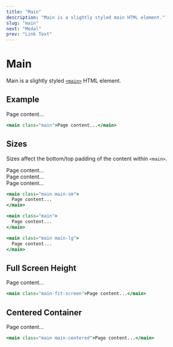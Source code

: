 ```yaml
---
title: "Main"
description: "Main is a slightly styled main HTML element."
slug: "main"
next: "Modal"
prev: "Link Text"
---
```


# Main

Main is a slightly styled [`<main>`](https://developer.mozilla.org/en-US/docs/Web/HTML/Element/main) HTML element.

## Example

<main className="main">Page content...</main>

```jsx
<main class="main">Page content...</main>
```

## Sizes

Sizes affect the bottom/top padding of the content within `<main>`.

<main className="main main-sm">Page content...</main>
<div className="divider" />
<main className="main">Page content...</main>
<div className="divider" />
<main className="main main-lg">Page content...</main>

```jsx
<main class="main main-sm">
  Page content...
</main>

<main class="main">
  Page content...
</main>

<main class="main main-lg">
  Page content...
</main>
```

## Full Screen Height

<main className="main main-screen">Page content...</main>

```jsx
<main class="main-fit-screen">Page content...</main>
```

## Centered Container

<main className="main main-centered">Page content...</main>

```jsx
<main class="main main-centered">Page content...</main>
```

